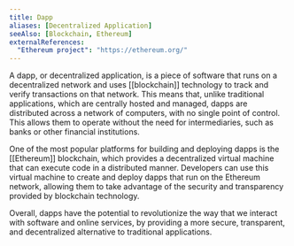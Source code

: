 ```yaml
---
title: Dapp
aliases: [Decentralized Application]
seeAlso: [Blockchain, Ethereum]
externalReferences:
  "Ethereum project": "https://ethereum.org/"
---
```


A dapp, or decentralized application, is a piece of software that runs on a decentralized network and uses [[blockchain]] technology to track and verify transactions on that network. This means that, unlike traditional applications, which are centrally hosted and managed, dapps are distributed across a network of computers, with no single point of control. This allows them to operate without the need for intermediaries, such as banks or other financial institutions.

One of the most popular platforms for building and deploying dapps is the [[Ethereum]] blockchain, which provides a decentralized virtual machine that can execute code in a distributed manner. Developers can use this virtual machine to create and deploy dapps that run on the Ethereum network, allowing them to take advantage of the security and transparency provided by blockchain technology.

Overall, dapps have the potential to revolutionize the way that we interact with software and online services, by providing a more secure, transparent, and decentralized alternative to traditional applications.
